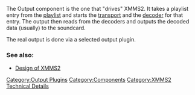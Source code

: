 {{Navbar}}

The Output component is the one that "drives" XMMS2. It takes a playlist entry from the [[Component:Playlist | playlist]] and starts the [[Component:Transport | transport]] and the [[Component:Decoder | decoder]] for that entry. The output then reads from the decoders and outputs the decoded data (usually) to the soundcard.

The real output is done via a selected output plugin.

===See also:===
* [[Design of XMMS2]]

[[Category:Output Plugins]]
[[Category:Components]]
[[Category:XMMS2 Technical Details]]